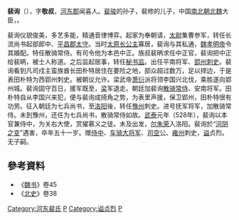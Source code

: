 '''裴询'''（{{bd|478年||528年|}}），字'''敬叔'''，[[河東郡_(中國)|河东郡]]闻喜人。[[裴骏|裴骏]]的孙子，裴修的儿子，中国[[南北朝|南北朝]][[北魏|北魏]]大臣，。

裴询仪貌俊美，多艺多能，精通音律博弈。起家为奉朝请，[[太尉|太尉]]集曹参军，转任长流尚书起部郎中、[[平昌郡|平昌郡]][[太守|太守]]。当时[[太原公主_(北魏)|太原长公主]]寡居，裴询与其私通，[[魏孝明帝|魏孝明帝]]令其婚配。特任散骑常侍。有司令他为本邑中正。族叔裴昞求任中正官，裴询把中正给裴昞，被士人称道。之后监起居事，转任[[秘书监|秘书监]]。出任平南将军、[[郢州|郢州]][[刺史|刺史]]。裴询看到凡司戍主蛮族酋长田朴特居住在要险之地，部众超过数万，足以捍边，于是表田朴特为西郢州刺史。被朝议允许。梁武帝[[萧衍|萧衍]]派将领李国兴北伐，乘胜遂向郢州城。裴询固守百日，援军既至，[[南梁|梁]]军退走。朝廷加裴询[[散骑常侍|散骑常侍]]、安南将军。田朴特自从李国兴来犯，便与裴询成掎角之势，为表里声援，保卫郢州，田朴特很有功劳。征入朝廷为七兵尚书，至[[洛阳|洛阳]]後，转任[[豫州|豫州]]刺史。进号抚军将军，加散骑常侍。未到豫州，还任为七兵尚书，散骑常侍如故。[[武泰|武泰]]元年（528年），裴询以本官兼侍中，为关右大使，赏擢慕义之徒。未及出发，[[尔朱荣|尔朱荣]]入洛阳。裴询於“[[河阴之变|河阴之变]]”遇害，卒年五十一岁。赠[[侍中|侍中]]、[[车骑大将军|车骑大将军]]、[[司空|司空]]公、[[雍州|雍州]]刺史，[[谥|谥]]贞烈。无子嗣。
== 參考資料 ==
* 《[[魏书|魏书]]》卷45
* 《[[北史|北史]]》卷38

[[Category:河东裴氏|Category:河东裴氏]]
[[Category:北魏刺史|P]]
[[Category:谥贞烈|Category:谥贞烈]]
[[Category:北魏驸马|P]]